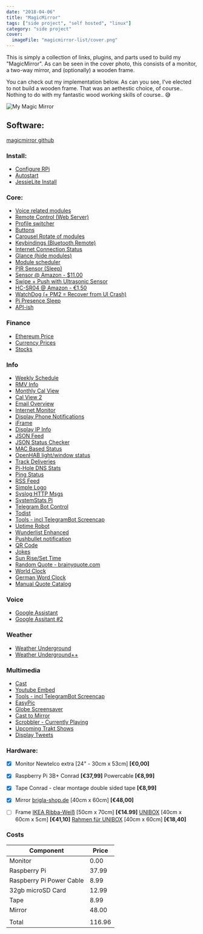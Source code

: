```yaml
---
date: "2018-04-06"
title: "MagicMirror"
tags: ["side project", "self hosted", "linux"]
category: "side project"
cover:
  imageFile: "magicmirror-list/cover.png"
---
```


This is simply a collection of links, plugins, and parts used to build my "MagicMirror". As can be seen in the cover photo, this consists of a monitor, a two-way mirror, and (optionally) a wooden frame.

You can check out my implementation below. As can you see, I've elected to not build a wooden frame. That was an aethestic choice, of course.. Nothing to do with my fantastic wood working skills of course.. 😅

![My Magic Mirror](/assets/blog/magicmirror-list/cover.jpg)

## Software:

[magicmirror github](https://magicmirror.builders/)

### Install:

- [Configure RPi](https://github.com/MichMich/MagicMirror/wiki/configuring-the-raspberry-pi)
- [Autostart](https://github.com/MichMich/MagicMirror/wiki/auto-starting-magicmirror)
- [JessieLite Install](https://github.com/MichMich/MagicMirror/wiki/jessie-lite-installation-guide)

### Core:

- [Voice related modules](https://github.com/MichMich/MagicMirror/wiki/Voice-Related-Modules)
- [Remote Control (Web Server)](https://forum.magicmirror.builders/topic/735/remote-control-shutdown-configure-and-update-your-magicmirror)
- [Profile switcher](https://forum.magicmirror.builders/topic/1402/mmm-profileswitcher-a-profile-user-layout-switching-module)
- [Buttons](https://forum.magicmirror.builders/topic/1402/mmm-profileswitcher-a-profile-user-layout-switching-module)
- [Carousel Rotate of modules](https://github.com/shbatm/MMM-Carousel)
- [Keybindings (Bluetooth Remote)](https://github.com/shbatm/MMM-KeyBindings)
- [Internet Connection Status](https://github.com/sheyabernstein/MMM-connection-status)
- [Glance (hide modules)](https://github.com/eouia/MMM-Glance)
- [Module scheduler](https://github.com/ianperrin/MMM-ModuleScheduler)
- [PIR Sensor (Sleep)](https://github.com/paviro/MMM-PIR-Sensor)
- [Sensor @ Amazon - \$11.00](https://www.amazon.com/2013newestseller-HC-SR501-Pyroelectric-Infrared-Detector/dp/B00FDPO9B8)
- [Swipe + Push with Ultrasonic Sensor](https://github.com/mochman/MMM-Swipe)
- [HC-SR04 @ Amazon - €1,50](https://www.amazon.de/HC-SR04-Entfernung-Messumformer-Ultraschall-Modul-Arduino/dp/B00BIZQWYE)
- [WatchDog (+ PM2 = Recover from UI Crash)](https://github.com/MichMich/MMM-WatchDog)
- [Pi Presence Sleep](https://github.com/RpDp-git/PiDisplaySleep)
- [API-ish](https://github.com/juzim/MMM-Api)

### Finance

- [Ethereum Price](https://github.com/ianperrin/MMM-ModuleScheduler)
- [Currency Prices](https://github.com/mykle1/MMM-LICE)
- [Stocks](https://github.com/hakanmhmd/MMM-Stock)

### Info

- [Weekly Schedule](https://github.com/pinsdorf/MMM-WeeklySchedule)
- [RMV Info](https://github.com/Com-Lum/MMM-RMV)
- [Monthly Cal View](https://github.com/KirAsh4/calendar_monthly/)
- [Cal View 2](https://github.com/jclarke0000/MMM-MyCalendar)
- [Email Overview](https://github.com/ronny3050/email-mirror)
- [Internet Monitor](https://github.com/ronny3050/internet-monitor)
- [Display Phone Notifications](https://github.com/maliciousbanjo/PushBulletNotes)
- [iFrame](https://github.com/alberttwong/MMM-iFrame)
- [Display IP Info](https://github.com/fewieden/MMM-ip)
- [JSON Feed](https://github.com/amcolash/MMM-json-feed)
- [JSON Status Checker](https://github.com/shbatm/MMM-JSONStatusChecker)
- [MAC Based Status](https://github.com/ianperrin/MMM-NetworkScanner)
- [OpenHAB light/window status](https://github.com/paphko/mmm-openhabfloorplan)
- [Track Deliveries](https://github.com/martinkooij/MMM-Parcel)
- [Pi-Hole DNS Stats](https://github.com/sheyabernstein/MMM-pihole-stats)
- [Ping Status](https://github.com/fewieden/MMM-ping)
- [RSS Feed](https://github.com/maxenxe/MMM-RSS-FEED)
- [Simple Logo](https://github.com/frdteknikelektro/MMM-SimpleLogo)
- [Syslog HTTP Msgs](https://github.com/paviro/MMM-syslog)
- [SystemStats Pi](https://github.com/BenRoe/MMM-SystemStats)
- [Telegram Bot Control](https://github.com/eouia/MMM-TelegramBot)
- [Todist](https://github.com/cbrooker/MMM-Todoist)
- [Tools - incl TelegramBot Screencap](https://github.com/eouia/MMM-Tools)
- [Uptime Robot](https://github.com/mrVragec/MMM-uptimerobot)
- [Wunderlist Enhanced](https://github.com/funsocietyirc/MMM-Wunderlist-Enhanced)
- [Pushbullet notification](https://github.com/ronny3050/phone-notification-mirror)
- [QR Code](https://github.com/MarinescuEvghenii/MMM-QRCode)
- [Jokes](https://github.com/pvyParts/MMM-jokes)
- [Sun Rise/Set Time](https://github.com/mykle1/MMM-SunRiseSet)
- [Random Quote - brainyquote.com](https://github.com/KirAsh4/random_quotes/)
- [World Clock](https://github.com/eouia/worldclock)
- [German Word Clock](https://github.com/alexBeuth/MMM-germanwordclock)
- [Manual Quote Catalog](https://github.com/salpar/MagicMirror-QuoteCatalog/)

### Voice

- [Google Assistant](https://github.com/eouia/MMM-Assistant)
- [Google Assitant #2](https://github.com/gauravsacc/MMM-GoogleAssistant)

### Weather

- [Weather Underground](https://github.com/MattLugar/wuforecast)
- [Weather Underground++](https://github.com/RedNax67/MMM-WunderGround)

### Multimedia

- [Cast](https://github.com/flo80/MMM-chromecast)
- [Youtube Embed](https://github.com/nitpum/MMM-EmbedYoutube)
- [Tools - incl TelegramBot Screencap](https://github.com/eouia/MMM-Tools)
- [EasyPic](https://github.com/mykle1/MMM-EasyPix)
- [Globe Screensaver](https://github.com/LukeSkywalker92/MMM-Globe)
- [Cast to Mirror](https://github.com/kevinatown/MMM-Screencast)
- [Scrobbler - Currently Playing](https://github.com/PtrBld/MMM-Scrobbler)
- [Upcoming Trakt Shows](https://github.com/Kiina/MMM-trakt)
- [Display Tweets](https://github.com/AdamMoses-GitHub/MMM-TweetsByTimelineOrList)

### Hardware:

- [x] Monitor
      Newtelco extra [24" - 30cm x 53cm] **[€0,00]**

- [x] Raspberry Pi 3B+
      Conrad **[€37,99]**
      Powercable **[€8,99]**

- [x] Tape
      Conrad - clear montage double sided tape **[€8,99]**

- [x] Mirror
      [brigla-shop.de](http://brigla-shop.de/spionspiegel-334.html) [40cm x 60cm] **[€48,00]**

- [ ] Frame
      [IKEA Ribba-Weiß](https://www.ikea.com/de/de/catalog/products/00268876/) [50cm x 70cm] **[€14.99]**
      [UNIBOX](https://www.allesrahmen.de/ergaenzungsset-unibox-40x60weiss4.html?cnid=5020000) [40cm x 60cm x 5cm] **[€41,10]**
      [Rahmen für UNIBOX](https://www.allesrahmen.de/holzrahmen-avignon-40x60natur4.html?cnid=5045000) [40cm x 60cm] **[€18,40]**

### Costs

| Component                | Price  |
| ------------------------ | ------ |
| Monitor                  | 0.00   |
| Raspberry Pi             | 37.99  |
| Raspberry Pi Power Cable | 8.99   |
| 32gb microSD Card        | 12.99  |
| Tape                     | 8.99   |
| Mirror                   | 48.00  |
|                          |        |
| Total                    | 116.96 |
